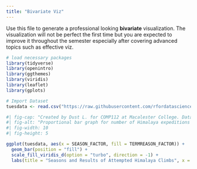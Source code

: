 ```yaml
---
title: "Bivariate Viz"
---
```


Use this file to generate a professional looking **bivariate** visualization.  The visualization will not be perfect the first time but you are expected to improve it throughout the semester especially after covering advanced topics such as effective viz.

```r
# load necessary packages
library(tidyverse)
library(openintro)
library(ggthemes)
library(viridis)
library(leaflet)
library(gplots)
```

```r
# Import Dataset
tuesdata <- read.csv("https://raw.githubusercontent.com/rfordatascience/tidytuesday/main/data/2025/2025-01-21/exped_tidy.csv")
```

```r
#| fig-cap: "Created by Dust L. for COMP112 at Macalester College. Data from [TidyTuesday](https://github.com/rfordatascience/tidytuesday/blob/main/data/2025/2025-01-21/readme.md)"
#| fig-alt: "Proportional bar graph for number of Himalaya expeditions in each season and their outcomes. Each bar has colored segments corresponding to each expedition result. Even proportionally, Spring and Autumn have the highest amount of main peak and subpeak successes, while Summer and Winter have high amounts of termination due to bad conditions or weather."
#| fig-width: 10
#| fig-height: 5

ggplot(tuesdata, aes(x = SEASON_FACTOR, fill = TERMREASON_FACTOR)) +
  geom_bar(position = "fill") +
  scale_fill_viridis_d(option = "turbo", direction = -1) +
  labs(title = "Seasons and Results of Attempted Himalaya Climbs", x = "Season", y = "% Climbs", fill = "Result")
```
